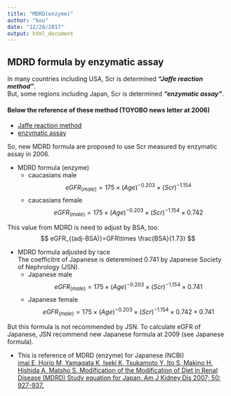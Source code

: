 ```yaml
---
title: "MDRD(enzyme)"
author: "kou"
date: "12/28/2017"
output: html_document
---
```


## MDRD formula by enzymatic assay

 In many countries including USA, Scr is determined ***"Jaffe reaction method"***.  
But, some regions including Japan, Scr is determined ***"enzymatic assay"***.  

#### Below the reference of these method (TOYOBO news letter at 2006)
* [Jaffe reaction method](http://www.toyobo.co.jp/seihin/dsg/technical/newsletter/img/006.pdf)  
* [enzymatic assay](http://www.toyobo.co.jp/seihin/dsg/technical/newsletter/img/007.pdf)  

 So, new MDRD formula are proposed to use Scr measured by enzymatic assay in 2006.  
 
* MDRD formula (enzyme)
    * caucasians male  
$$
eGFR_{(male)}=175\times (Age)^{-0.203}\times (Scr)^{-1.154}
$$
    * caucasians female
$$
eGFR_{(male)}=175\times (Age)^{-0.203}\times (Scr)^{-1.154}\times 0.742
$$

 This value from MDRD is need to adjust by BSA, too.  
$$
eGFR_{(adj-BSA)}=GFR\times \frac{BSA}{1.73}
$$

* MDRD formula adjusted by race  
The coefficitnt of Japanese is deteremined 0.741 by Japanese Society of Nephrology (JSN).  
    * Japanese male  
$$
eGFR_{(male)}=175\times (Age)^{-0.203}\times (Scr)^{-1.154}\times 0.741
$$
    * Japanese female
$$
eGFR_{(male)}=175\times (Age)^{-0.203}\times (Scr)^{-1.154}\times 0.742\times 0.741
$$

 But this formula is not recommended by JSN. To calculate eGFR of Japanese, JSN recommend new Japanese formula at 2009 (see Japanese formula).  
 
* This is reference of MDRD (enzyme) for Japanese (NCBI)  
[imai E, Horio M, Yamagata K, Iseki K, Tsukamoto Y, Ito S, Makino H, Hishida A, Matsho S. Modification of the Modification of Diet in Renal Disease (MDRD) Study equation for Japan. Am J Kidney Dis 2007; 50: 927-937.](http://www.ncbi.nlm.nih.gov/pubmed/18037093)


